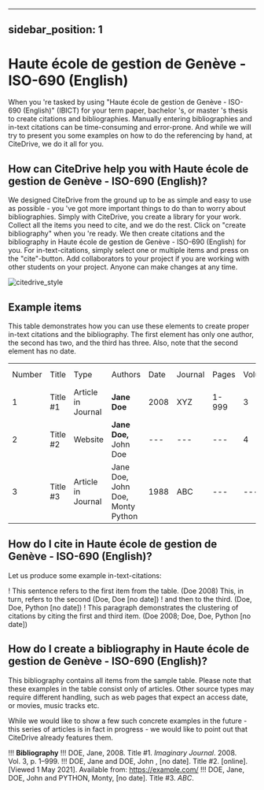 
---
sidebar_position: 1
---

# Haute école de gestion de Genève - ISO-690 (English)

When you 're tasked by using "Haute école de gestion de Genève - ISO-690 (English)" (IBICT) for your term paper, bachelor 's, or master 's thesis to create citations and bibliographies.
Manually entering bibliographies and in-text citations can be time-consuming and error-prone. And while we will try to present you some examples on how to do the referencing by hand, at CiteDrive, we do it all for you.

<!---
## About  Haute école de gestion de Genève - ISO-690 (English)

* Title: Haute école de gestion de Genève - ISO-690 (English)
* Short Title (Id): IBICT)
* Authors: Haute école de gestion de Genève - ISO-690 (English)
* Download: Haute école de gestion de Genève - ISO-690 (English)
 --->

## How can CiteDrive help you with Haute école de gestion de Genève - ISO-690 (English)?

We designed CiteDrive from the ground up to be as simple and easy to use as possible - you 've got more important things to do than to worry about bibliographies. Simply with CiteDrive, you create a library for your work. Collect all the items you need to cite, and we do the rest. Click on "create bibliography" when you 're ready. We then create citations and the bibliography in Haute école de gestion de Genève - ISO-690 (English) for you. For in-text-citations, simply select one or multiple items and press on the "cite"-button. Add collaborators to your project if you are working with other students on your project. Anyone can make changes at any time.


![citedrive_style](images/haute-ecole-de-gestion-de-geneve--iso690-english.svg "Choose Haute école de gestion de Genève - ISO-690 (English) in the CiteDrive App")


## Example items

This table demonstrates how you can use these elements to create proper in-text citations and the bibliography. The first element has only one author, the second has two, and the third has three. Also, note that the second element has no date.


<table>
  <tr>
   <td>Number
   </td>
   <td>Title
   </td>
   <td>Type
   </td>
   <td>Authors
   </td>
   <td>Date
   </td>
   <td>Journal
   </td>
   <td>Pages
   </td>
   <td>Volume
   </td>
   <td>Issue
   </td>
   <td>Access Date
   </td>
  </tr>
  <tr>
   <td>1
   </td>
   <td>Title #1
   </td>
   <td>Article in Journal
   </td>
   <td><strong>Jane Doe</strong>
   </td>
   <td>2008
   </td>
   <td>XYZ
   </td>
   <td>1-999
   </td>
   <td>3
   </td>
   <td>2
   </td>
   <td>--
   </td>
  </tr>
  <tr>
   <td>
2
   </td>
   <td>Title #2
   </td>
   <td>Website
   </td>
   <td><strong>Jane Doe, </strong>John Doe
   </td>
   <td>---
   </td>
   <td>---
   </td>
   <td>---
   </td>
   <td>4
   </td>
   <td>---
   </td>
   <td>2020-05-01
   </td>
  </tr>
  <tr>
   <td>3
   </td>
   <td>Title #3
   </td>
   <td>Article in Journal
   </td>
   <td>Jane Doe, John Doe, Monty Python
   </td>
   <td>1988
   </td>
   <td>ABC
   </td>
   <td>---
   </td>
   <td>---
   </td>
   <td>16
   </td>
   <td>---
   </td>
  </tr>
</table>



## How do I cite in  Haute école de gestion de Genève - ISO-690 (English)?

Let us produce some example in-text-citations:

! This sentence refers to the first item from the table. (Doe 2008) This, in turn, refers to the second (Doe, Doe [no date])
! and then to the third.  (Doe, Doe, Python [no date])
! This paragraph demonstrates the clustering of citations by citing the first and third item. (Doe 2008; Doe, Doe, Python [no date])



## How do I create a bibliography in Haute école de gestion de Genève - ISO-690 (English)?

This bibliography contains all items from the sample table. Please note that these examples in the table consist only of articles. Other source types may require different handling, such as web pages that expect an access date, or movies, music tracks etc.

While we would like to show a few such concrete examples in the future - this series of articles is in fact in progress - we would like to point out that CiteDrive already features them.


!!! **Bibliography**
!!! DOE, Jane, 2008. Title #1. <i>Imaginary Journal</i>. 2008. Vol. 3, p. 1–999. 
!!! DOE, Jane and DOE, John , [no date]. Title #2.  [online].  [Viewed 1 May 2021]. Available from: https://example.com/
!!! DOE, Jane, DOE, John and PYTHON, Monty, [no date]. Title #3. <i>ABC</i>. 


```
        